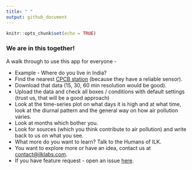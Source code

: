 ```yaml
---
title: " "
output: github_document
---
```


```r
knitr::opts_chunk$set(echo = TRUE)
```

### We are in this together!

A walk through to use this app for everyone -

- Example - Where do you live in India?
- Find the nearest [CPCB station](https://app.cpcbccr.com/ccr/#/caaqm-dashboard-all/caaqm-landing) (because they have a reliable sensor).
- Download that data (15, 30, 60 min resolution would be good).
- Upload the data and check all boxes / conditions with default settings (trust us, that will be a good approach)
- Look at the time-series plot on what days it is high and at what time, look at the diurnal pattern and the general way on how air pollution varies. 
- Look at months which bother you. 
- Look for sources (which you think contribute to air pollution) and write back to us on what you see.
- What more do you want to learn? Talk to the Humans of ILK. 
- You want to explore more or have an idea, contact us at [contact@ilklabs.com](contact@ilklabs.com).
- If you have feature request - open an issue [here](https://github.com/adithirgis/OpenSourceAirQualityApp).

